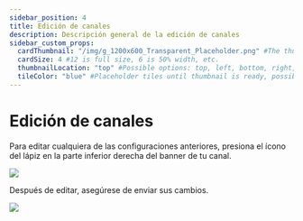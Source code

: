 ```yaml
---
sidebar_position: 4
title: Edición de canales
description: Descripción general de la edición de canales
sidebar_custom_props:
  cardThumbnail: "/img/g_1200x600_Transparent_Placeholder.png" #The thumbnail on the category card.
  cardSize: 4 #12 is full size, 6 is 50% width, etc.
  thumbnailLocation: "top" #Possible options: top, left, bottom, right, none
  tileColor: "blue" #Placeholder tiles until thumbnail is ready, possible options: blue, cream, darkpurple, lightpurple, mauve, orange, pink, none
---
```


# Edición de canales

Para editar cualquiera de las configuraciones anteriores, presiona el ícono del lápiz en la parte inferior derecha del banner de tu canal.

![](https://i.imgur.com/PAf8ony.png)

Después de editar, asegúrese de enviar sus cambios.

![](https://i.imgur.com/Ap0fVxC.png)